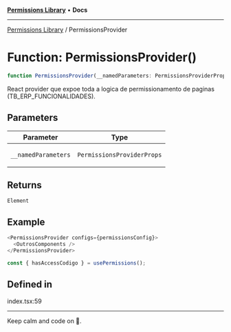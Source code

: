 
<Meta title="Libs/Permissions/functions/PermissionsProvider" />



[**Permissions Library**](/?path=/docs/libs-permissions-overview--page) • **Docs**

***

[Permissions Library](/?path=/docs/libs-permissions-overview--page) / PermissionsProvider

# Function: PermissionsProvider()

```ts
function PermissionsProvider(__namedParameters: PermissionsProviderProps): Element
```

React provider que expoe toda a logica de permissionamento de paginas (TB_ERP_FUNCIONALIDADES).

## Parameters

<table>
<thead>
<tr>
<th>Parameter</th>
<th>Type</th>
</tr>
</thead>
<tbody>
<tr>
<td>

`__namedParameters`

</td>
<td>

`PermissionsProviderProps`

</td>
</tr>
</tbody>
</table>

## Returns

`Element`

## Example

```ts
<PermissionsProvider configs={permissionsConfig}>
  <OutrosComponents />
</PermissionsProvider>

const { hasAccessCodigo } = usePermissions();
```

## Defined in

index.tsx:59


***

Keep calm and code on 🤘.